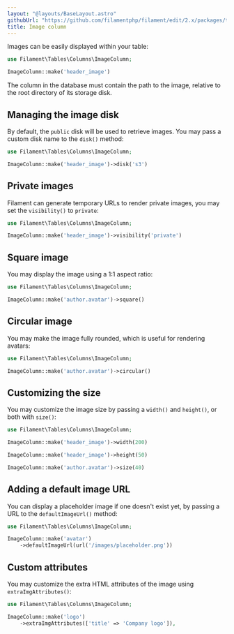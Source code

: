 ```yaml
---
layout: "@layouts/BaseLayout.astro"
githubUrl: "https://github.com/filamentphp/filament/edit/2.x/packages/tables/docs/03-columns/04-image.md"
title: Image column
---
```


Images can be easily displayed within your table:

```php
use Filament\Tables\Columns\ImageColumn;

ImageColumn::make('header_image')
```

The column in the database must contain the path to the image, relative to the root directory of its storage disk.

## Managing the image disk

By default, the `public` disk will be used to retrieve images. You may pass a custom disk name to the `disk()` method:

```php
use Filament\Tables\Columns\ImageColumn;

ImageColumn::make('header_image')->disk('s3')
```

## Private images

Filament can generate temporary URLs to render private images, you may set the `visibility()` to `private`:

```php
use Filament\Tables\Columns\ImageColumn;

ImageColumn::make('header_image')->visibility('private')
```

## Square image

You may display the image using a 1:1 aspect ratio:

```php
use Filament\Tables\Columns\ImageColumn;

ImageColumn::make('author.avatar')->square()
```

## Circular image

You may make the image fully rounded, which is useful for rendering avatars:

```php
use Filament\Tables\Columns\ImageColumn;

ImageColumn::make('author.avatar')->circular()
```

## Customizing the size

You may customize the image size by passing a `width()` and `height()`, or both with `size()`:

```php
use Filament\Tables\Columns\ImageColumn;

ImageColumn::make('header_image')->width(200)

ImageColumn::make('header_image')->height(50)

ImageColumn::make('author.avatar')->size(40)
```

## Adding a default image URL

You can display a placeholder image if one doesn't exist yet, by passing a URL to the `defaultImageUrl()` method:

```php
use Filament\Tables\Columns\ImageColumn;

ImageColumn::make('avatar')
    ->defaultImageUrl(url('/images/placeholder.png'))
```

## Custom attributes

You may customize the extra HTML attributes of the image using `extraImgAttributes()`:

```php
use Filament\Tables\Columns\ImageColumn;

ImageColumn::make('logo')
    ->extraImgAttributes(['title' => 'Company logo']),
```
